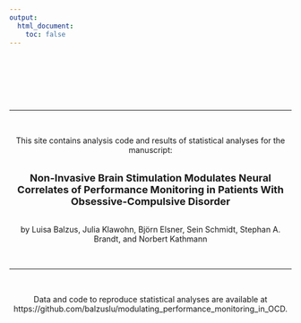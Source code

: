 ```yaml
---
output: 
  html_document:
    toc: false
---
```

<br><br><br><br><br>

<center>

****

<br>

This site contains analysis code and results of statistical analyses for the manuscript:
<br><br>

<font size="4">**Non-Invasive Brain Stimulation Modulates Neural Correlates of Performance Monitoring in Patients With Obsessive-Compulsive Disorder**</font>
<br><br>

by Luisa Balzus, Julia Klawohn, Björn Elsner, Sein Schmidt, Stephan A. Brandt, and Norbert Kathmann

<br>

****

<br>

Data and code to reproduce statistical analyses are available at <br> 
https://github.com/balzuslu/modulating_performance_monitoring_in_OCD.

<center>
